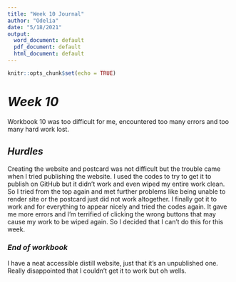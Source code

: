 ```yaml
---
title: "Week 10 Journal"
author: "Odelia"
date: "5/18/2021"
output:
  word_document: default
  pdf_document: default
  html_document: default
---
```


```r
knitr::opts_chunk$set(echo = TRUE)
```

# _Week 10_

Workbook 10 was too difficult for me, encountered too many errors and too many hard work lost.

## _Hurdles_

Creating the website and postcard was not difficult but the trouble came when I tried publishing the website. I used the codes to try to get it to publish on GitHub but it didn't work and even wiped my entire work clean. So I tried from the top again and met further problems like being unable to render site or the postcard just did not work altogether. I finally got it to work and for everything to appear nicely and tried the codes again. It gave me more errors and I'm terrified of clicking the wrong buttons that may cause my work to be wiped again. So I decided that I can't do this for this week.

### _End of workbook_

I have a neat accessible distill website, just that it's an unpublished one. Really disappointed that I couldn't get it to work but oh wells. 